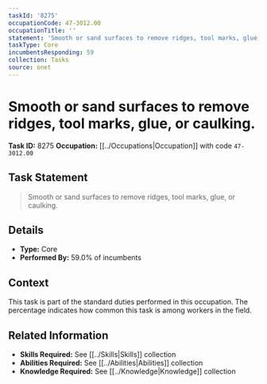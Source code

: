 ```yaml
---
taskId: '8275'
occupationCode: 47-3012.00
occupationTitle: ''
statement: 'Smooth or sand surfaces to remove ridges, tool marks, glue, or caulking.'
taskType: Core
incumbentsResponding: 59
collection: Tasks
source: onet
---
```

# Smooth or sand surfaces to remove ridges, tool marks, glue, or caulking.

**Task ID:** 8275
**Occupation:** [[../Occupations|Occupation]] with code `47-3012.00`

## Task Statement

> Smooth or sand surfaces to remove ridges, tool marks, glue, or caulking.

## Details

- **Type:** Core
- **Performed By:** 59.0% of incumbents

## Context

This task is part of the standard duties performed in this occupation. The percentage indicates how common this task is among workers in the field.

## Related Information

- **Skills Required:** See [[../Skills|Skills]] collection
- **Abilities Required:** See [[../Abilities|Abilities]] collection
- **Knowledge Required:** See [[../Knowledge|Knowledge]] collection
